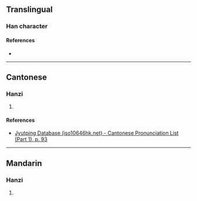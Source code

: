 {{character info/new}}
==Translingual==

===Han character===
{{Han char|rn=38|rad=女|as=08|sn=11|four=|canj=VYPN,VYPU|ids=⿰女虎}}

====References====
* {{Han ref|kx=0264.140|dkj=06398|dj=0531.060|hdz=21057.120|uh=5A4B|ud=23115}}

----

==Cantonese==

===Hanzi===
{{yue-hanzi|jyut=[[haau1]]|y=haau1}}

# {{rfdef|yue|sort=女08}}

====References====
* [http://www.iso10646hk.net/jp/document/download.jsp Jyutping Database (iso10646hk.net) - Cantonese Pronunciation List (Part 1), p. 93]

----

==Mandarin==

===Hanzi===
{{cmn-hanzi|pin=[[xiāo]] ([[xiao1]])|wg=hsiao<sup>1</sup>}}

# {{rfdef|cmn|sort=女08}}